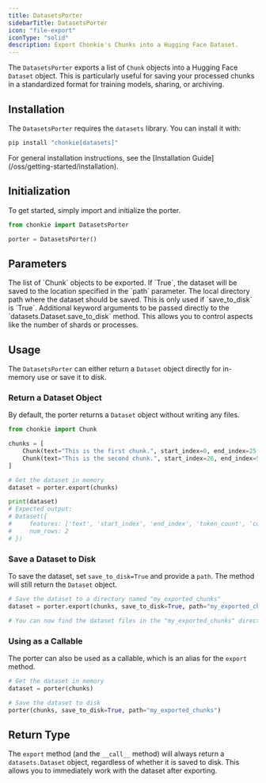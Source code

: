 ```yaml
---
title: DatasetsPorter
sidebarTitle: DatasetsPorter
icon: "file-export"
iconType: "solid"
description: Export Chonkie's Chunks into a Hugging Face Dataset.
---
```


The `DatasetsPorter` exports a list of `Chunk` objects into a Hugging Face `Dataset` object. This is particularly useful for saving your processed chunks in a standardized format for training models, sharing, or archiving.

## Installation

The `DatasetsPorter` requires the `datasets` library. You can install it with:

```bash
pip install "chonkie[datasets]"
```

<Info>
  For general installation instructions, see the [Installation
  Guide](/oss/getting-started/installation).
</Info>

## Initialization

To get started, simply import and initialize the porter.

```python
from chonkie import DatasetsPorter

porter = DatasetsPorter()
```

## Parameters

<ParamField path="chunks" type="list[Chunk]" required>
  The list of `Chunk` objects to be exported.
</ParamField>

<ParamField path="save_to_disk" type="bool" default="True">
  If `True`, the dataset will be saved to the location specified in the `path`
  parameter.
</ParamField>

<ParamField path="path" type="str" default="chunks">
  The local directory path where the dataset should be saved. This is only used
  if `save_to_disk` is `True`.
</ParamField>

<ParamField path="**kwargs" type="Any">
  Additional keyword arguments to be passed directly to the
  `datasets.Dataset.save_to_disk` method. This allows you to control aspects
  like the number of shards or processes.
</ParamField>

## Usage

The `DatasetsPorter` can either return a `Dataset` object directly for in-memory use or save it to disk.

### Return a Dataset Object

By default, the porter returns a `Dataset` object without writing any files.

```python
from chonkie import Chunk

chunks = [
    Chunk(text="This is the first chunk.", start_index=0, end_index=25, token_count=5),
    Chunk(text="This is the second chunk.", start_index=26, end_index=52, token_count=5),
]

# Get the dataset in memory
dataset = porter.export(chunks)

print(dataset)
# Expected output:
# Dataset({
#     features: ['text', 'start_index', 'end_index', 'token_count', 'context'],
#     num_rows: 2
# })
```

### Save a Dataset to Disk

To save the dataset, set `save_to_disk=True` and provide a `path`. The method will still return the `Dataset` object.

```python
# Save the dataset to a directory named "my_exported_chunks"
dataset = porter.export(chunks, save_to_disk=True, path="my_exported_chunks")

# You can now find the dataset files in the "my_exported_chunks" directory
```

### Using as a Callable

The porter can also be used as a callable, which is an alias for the `export` method.

```python
# Get the dataset in memory
dataset = porter(chunks)

# Save the dataset to disk
porter(chunks, save_to_disk=True, path="my_exported_chunks")
```

## Return Type

The `export` method (and the `__call__` method) will always return a `datasets.Dataset` object, regardless of whether it is saved to disk. This allows you to immediately work with the dataset after exporting.
